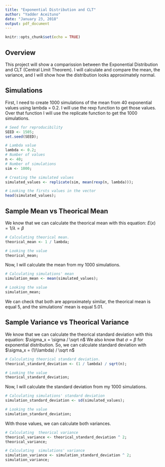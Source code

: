 ```yaml
---
title: "Exponential Distribution and CLT"
author: "Yadder Aceituno"
date: "January 23, 2018"
output: pdf_document
---
```


```r
knitr::opts_chunk$set(echo = TRUE)
```

## Overview

This project will show a comparission between the Exponential Distribution and CLT (Central Limit Theorem). I will calculate and compare the mean, the variance, and I will show how the distribution looks approximately normal.

## Simulations
First, I need to create 1000 simulations of the mean from 40 exponential values using lambda = 0.2.
I will use the rexp function to get those values. Over that function I will use the replicate function to get the 1000 simulations.

```r
# Seed for reproducibility
SEED <- 1505;
set.seed(SEED);

# Lambda value
lambda <- 0.2;
# Number of values  
n <- 40;
# Number of simulations
sim <- 1000;

# Creating the simulated values
simulated_values <- replicate(sim, mean(rexp(n, lambda)));

# Looking the firsts values in the vector
head(simulated_values);
```

## Sample Mean vs Theorical Mean
We know that we can calculate the theorical mean with this equation: $E(x) = 1/\lambda = \beta$

```r
# Calculating theorical mean.
theorical_mean <- 1 / lambda;

# Looking the value
theorical_mean;
```

Now, I will calculate the mean from my 1000 simulations.

```r
# Calculating simulations' mean
simulation_mean <- mean(simulated_values);

# Looking the value
simulation_mean;
```

We can check that both are approximately similar, the theorical mean is equal 5, and the simulations' mean is equal 5.01.

## Sample Variance vs Theorical Variance
We know that we can calculate the theorical standard deviation with this equation: $\sigma_x = \sigma / \sqrt n$
We also know that $\sigma = \beta$ for exponential distribution. So, we can calculate standard deviation with $\sigma_x = (1/\lambda) / \sqrt n$

```r
# Calculating theorical standard deviation.
theorical_standard_deviation <- (1 / lambda) / sqrt(n);

# Looking the value
theorical_standard_deviation;
```

Now, I will calculate the standard deviation from my 1000 simulations.

```r
# Calculating simulations' standard deviation
simulation_standard_deviation <- sd(simulated_values);

# Looking the value
simulation_standard_deviation;
```

With those values, we can calculate both variances.

```r
# Calculating  theorical variance
theorical_variance <- theorical_standard_deviation ^ 2;
theorical_variance;

# Calculating  simulations' variance
simulation_variance <- simulation_standard_deviation ^ 2;
simulation_variance;
```
